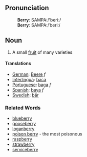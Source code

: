 ==Pronunciation==
:'''Berry''': SAMPA:/'beri:/
:'''Berry''': SAMPA:/ˈberiː/

==Noun==
#A small [[fruit]] of many varieties
====Translations====
*[[German]]: [[Beere]] ''f''
*[[Interlingua]]: [[baca]]
*[[Portuguese]]: [[baga]] ''f''
*[[Spanish]]: [[baya]] ''f''
*[[Swedish]]: [[bär]]

===Related Words===

*[[blueberry]]
*[[gooseberry]]
*[[loganberry]]
*[[poison berry]] - the most poisonous
*[[raspberry]]
*[[strawberry]]
*[[serviceberry]]